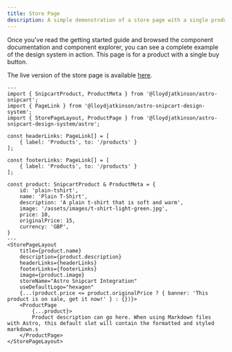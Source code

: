 ```yaml
---
title: Store Page
description: A simple demonstration of a store page with a single product
---
```


Once you've read the getting started guide and browsed the component documentation and component explorer, you can see a complete example of the design system in action. This page is for a product with a single buy button.

The live version of the store page is available [here](https://astro-snipcart-playground.vercel.app/example-store-page).

```astro
---
import { SnipcartProduct, ProductMeta } from '@lloydjatkinson/astro-snipcart';
import { PageLink } from '@lloydjatkinson/astro-snipcart-design-system';
import { StorePageLayout, ProductPage } from '@lloydjatkinson/astro-snipcart-design-system/astro';

const headerLinks: PageLink[] = [
    { label: 'Products', to: '/products' }
];

const footerLinks: PageLink[] = [
    { label: 'Products', to: '/products' }
];

const product: SnipcartProduct & ProductMeta = {
    id: 'plain-tshirt',
    name: 'Plain T-Shirt',
    description: 'A plain t-shirt that is soft and warm',
    image: '/assets/images/t-shirt-light-green.jpg',
    price: 10,
    originalPrice: 15,
    currency: 'GBP',
}
---
<StorePageLayout
    title={product.name}
    description={product.description}
    headerLinks={headerLinks}
    footerLinks={footerLinks}
    image={product.image}
    storeName="Astro Snipcart Integration"
    useDefaultLogo="hexagon"
    {...(product.price <= product.originalPrice ? { banner: 'This product is on sale, get it now!' } : {})}>
    <ProductPage
        {...product}>
        Product description can go here. When using Markdown files with Astro, this default slot will contain the formatted and styled markdown.s
    </ProductPage>
</StorePageLayout>
```